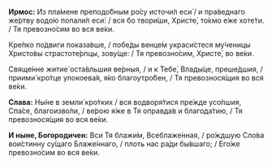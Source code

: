 **Ирмос:** Из пла́мене преподо́бным ро́су источи́л еси́ / и пра́веднаго же́ртву водо́ю попали́л еси́: / вся бо твори́ши, Христе́, то́кмо е́же хоте́ти. / Тя превозно́сим во вся ве́ки.

Кре́пко по́двиги показа́вше, / побе́ды венце́м украси́стеся му́ченицы Христо́вы страстоте́рпцы, зову́ще: / Тя превозно́сим, Христе́, во ве́ки.

Свяще́нне житие́ оста́вльшия ве́рныя, / и к Тебе́, Влады́це, преше́дшия, / приими́ кро́тце упокоева́я, я́ко благоутро́бен, / Тя превознося́щия во вся ве́ки.

**Слава:** Ны́не в земли́ кро́тких / вся водворя́тися пре́жде усо́пшия, Спа́се, благоизво́ли, / ве́рою я́же в Тя оправда́в и благода́тию, / Тя превознося́щия во вся ве́ки.

**И ныне, Богородичен:** Вси Тя блажи́м, Всеблаже́нная, / ро́ждшую Сло́ва вои́стинну су́щаго Блаже́ннаго, / плоть нас ра́ди бы́вшаго; / Его́же превозно́сим во вся ве́ки.
